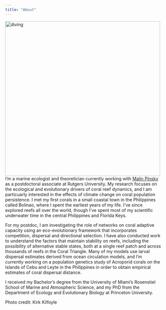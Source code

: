 ```yaml
---
title: "About"
---
```


 
<img src="Diving.jpg" alt="diving" style="height: 500px; padding-right: 10px;" align="left">

I'm a marine ecologist and theoretician currently working with <a href="http://pinsky.marine.rutgers.edu/">Malin Pinsky</a> as a postdoctoral associate at Rutgers University. My research focuses on the ecological and evolutionary drivers of coral reef dynamics, and I am particuarly interested in the effects of climate change on coral population persistence. I met my first corals in a small coastal town in the Philippines called Bolinao, where I spent the earliest years of my life. I've since explored reefs all over the world, though I've spent most of my scientific underwater time in the central Philippines and Florida Keys.

For my postdoc, I am investigating the role of networks on coral adaptive capacity using an eco-evolutionary framework that incorporates competition, dispersal and directional selection. I have also conducted work to understand the factors that maintain stability on reefs, including the possibility of alternative stable states, both at a single reef patch and across thousands of reefs in the Coral Triangle. Many of my models use larval dispersal estimates derived from ocean circulation models, and I'm currently working on a population genetics study of Acroporid corals on the Islands of Cebu and Leyte in the Philippines in order to obtain empirical estimates of coral dispersal distance.

I received my Bachelor's degree from the University of Miami's Rosenstiel School of Marine and Atmospheric Science, and my PhD from the Department of Ecology and Evolutionary Biology at Princeton University.

Photo credit: Kirk Kilfoyle

